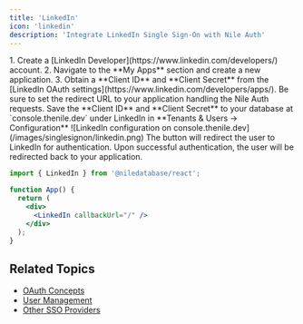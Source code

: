 ```yaml
---
title: 'LinkedIn'
icon: 'linkedin'
description: 'Integrate LinkedIn Single Sign-On with Nile Auth'
---
```

<Steps>
<Step title="Setup LinkedIn Developer Portal"> 
1. Create a [LinkedIn Developer](https://www.linkedin.com/developers/) account.
2. Navigate to the **My Apps** section and create a new application.
3. Obtain a **Client ID** and **Client Secret** from the [LinkedIn OAuth settings](https://www.linkedin.com/developers/apps/). Be sure to set the redirect URL to your application handling the Nile Auth requests.
</Step>

<Step title="Save Client ID and Client Secret in Nile">
Save the **Client ID** and **Client Secret** to your database at `console.thenile.dev` under LinkedIn in **Tenants & Users -> Configuration**  
![LinkedIn configuration on console.thenile.dev](/images/singlesignon/linkedin.png)
</Step>
<Step title="Add the LinkedIn button to your login page">
The button will redirect the user to LinkedIn for authentication. Upon successful authentication, the user will be redirected back to your application.

```jsx
import { LinkedIn } from '@niledatabase/react';

function App() {
  return (
    <div>
      <LinkedIn callbackUrl="/" />
    </div>
  );
}
```
</Step>
</Steps>


## Related Topics

- [OAuth Concepts](/auth/concepts/oauth)
- [User Management](/auth/concepts/users)
- [Other SSO Providers](/auth/singlesignon/github) 